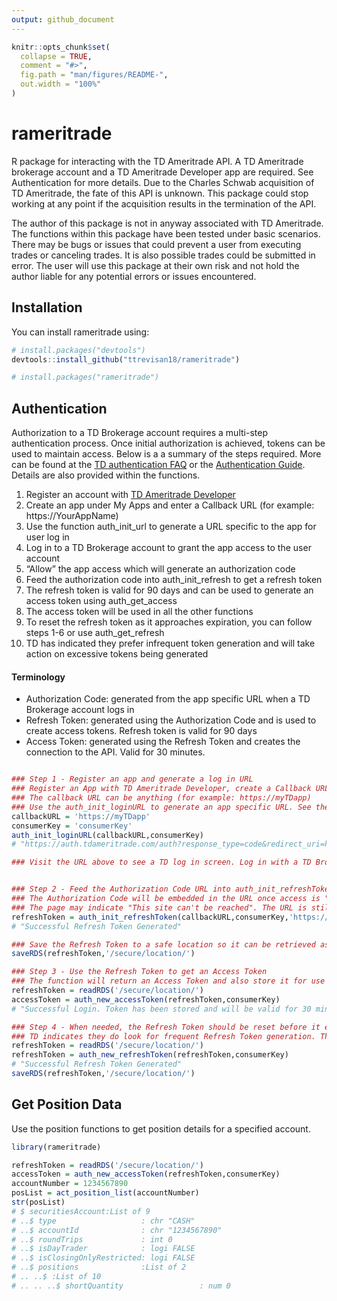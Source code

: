 ```yaml
---
output: github_document
---
```


<!-- README.md is generated from README.Rmd. Please edit that file -->

```r
knitr::opts_chunk$set(
  collapse = TRUE,
  comment = "#>",
  fig.path = "man/figures/README-",
  out.width = "100%"
)
```

# rameritrade

<!-- badges: start -->
<!-- badges: end -->

R package for interacting with the TD Ameritrade API. A TD Ameritrade brokerage account and a TD Ameritrade Developer app are required. See Authentication for more details. Due to the Charles Schwab acquisition of TD Ameritrade, the fate of this API is unknown. This package could stop working at any point if the acquisition results in the termination of the API. 

The author of this package is not in anyway associated with TD Ameritrade. The functions within this package have been tested under basic scenarios. There may be bugs or issues that could prevent a user from executing trades or canceling trades. It is also possible trades could be submitted in error. The user will use this package at their own risk and not hold the author liable for any potential errors or issues encountered. 

## Installation

You can install rameritrade using:

``` r
# install.packages("devtools")
devtools::install_github("ttrevisan18/rameritrade")

# install.packages("rameritrade")
```

## Authentication

Authorization to a TD Brokerage account requires a multi-step authentication process. Once initial authorization is achieved, tokens can be used to maintain access. Below is a a summary of the steps required. More can be found at the [TD authentication FAQ ](https://developer.tdameritrade.com/content/authentication-faq) or the [Authentication Guide](https://developer.tdameritrade.com/content/getting-started#registerApp). Details are also provided within the functions.

1. Register an account with [TD Ameritrade Developer](https://developer.tdameritrade.com/)
2. Create an app under My Apps and enter a Callback URL (for example: https://YourAppName)
3. Use the function auth_init_url to generate a URL specific to the app for user log in
4. Log in to a TD Brokerage account to grant the app access to the user account
5. "Allow" the app access which will generate an authorization code
6. Feed the authorization code into auth_init_refresh to get a refresh token
7. The refresh token is valid for 90 days and can be used to generate an access token using auth_get_access
8. The access token will be used in all the other functions
9. To reset the refresh token as it approaches expiration, you can follow steps 1-6 or use auth_get_refresh
10. TD has indicated they prefer infrequent token generation and will take action on excessive tokens being generated
 
#### Terminology
 - Authorization Code: generated from the app specific URL when a TD Brokerage account logs in
 - Refresh Token: generated using the Authorization Code and is used to create access tokens. Refresh token is valid for 90 days
 - Access Token: generated using the Refresh Token and creates the connection to the API. Valid for 30 minutes.

``` r

### Step 1 - Register an app and generate a log in URL
### Register an App with TD Ameritrade Developer, create a Callback URL, and get a Consumer Key
### The callback URL can be anything (for example: https://myTDapp) 
### Use the auth_init_loginURL to generate an app specific URL. See the TD Authentication FAQ for issues.
callbackURL = 'https://myTDapp'
consumerKey = 'consumerKey'
auth_init_loginURL(callbackURL,consumerKey)
# "https://auth.tdameritrade.com/auth?response_type=code&redirect_uri=https://myTDapp&client_id=consumerKey%40AMER.OAUTHAP"

### Visit the URL above to see a TD log in screen. Log in with a TD Brokerage account to grant the app access. 


### Step 2 - Feed the Authorization Code URL into auth_init_refreshToken to get a Refresh Token
### The Authorization Code will be embedded in the URL once access is "Allowed"
### The page may indicate "This site can't be reached". The URL is still valid.
refreshToken = auth_init_refreshToken(callbackURL,consumerKey,'https://myTDapp/?code=AUTHORIZATIONCODE')
# "Successful Refresh Token Generated"

### Save the Refresh Token to a safe location so it can be retrieved as needed. It will be valid for 90 days.
saveRDS(refreshToken,'/secure/location/')

### Step 3 - Use the Refresh Token to get an Access Token
### The function will return an Access Token and also store it for use as a default token
refreshToken = readRDS('/secure/location/')
accessToken = auth_new_accessToken(refreshToken,consumerKey)
# "Successful Login. Token has been stored and will be valid for 30 minutes"

### Step 4 - When needed, the Refresh Token should be reset before it expires after 90 days. 
### TD indicates they do look for frequent Refresh Token generation. This function should be used conservatively. 
refreshToken = readRDS('/secure/location/')
refreshToken = auth_new_refreshToken(refreshToken,consumerKey)
# "Successful Refresh Token Generated"
saveRDS(refreshToken,'/secure/location/')

```
## Get Position Data

Use the position functions to get position details for a specified account.

``` r
library(rameritrade)

refreshToken = readRDS('/secure/location/')
accessToken = auth_new_accessToken(refreshToken,consumerKey)
accountNumber = 1234567890
posList = act_position_list(accountNumber)
str(posList)
# $ securitiesAccount:List of 9
# ..$ type                   : chr "CASH"
# ..$ accountId              : chr "1234567890"
# ..$ roundTrips             : int 0
# ..$ isDayTrader            : logi FALSE
# ..$ isClosingOnlyRestricted: logi FALSE
# ..$ positions              :List of 2
# .. ..$ :List of 10
# .. .. ..$ shortQuantity                 : num 0

```

